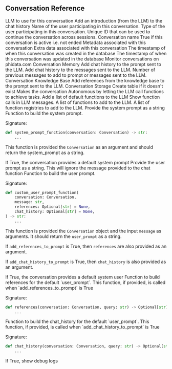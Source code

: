 ## Conversation Reference

<ResponseField name="llm" type="LLM">
  LLM to use for this conversation
</ResponseField>
<ResponseField name="introduction" type="str">
  Add an introduction (from the LLM) to the chat history
</ResponseField>

<ResponseField name="user_name" type="str">
  Name of the user participating in this conversation.
</ResponseField>
<ResponseField name="user_type" type="str">
  Type of the user participating in this conversation.
</ResponseField>

<ResponseField name="id" type="str">
  Unique ID that can be used to continue the conversation across sessions.
</ResponseField>
<ResponseField name="name" type="str">
  Conversation name
</ResponseField>
<ResponseField name="is_active" type="bool">
  True if this conversation is active i.e. not ended
</ResponseField>
<ResponseField name="meta_data" type="Dict[str, Any]">
  Metadata associated with this conversation
</ResponseField>
<ResponseField name="extra_data" type="Dict[str, Any]">
  Extra data associated with this conversation
</ResponseField>
<ResponseField name="created_at" type="datetime">
  The timestamp of when this conversation was created in the database
</ResponseField>
<ResponseField name="updated_at" type="datetime">
  The timestamp of when this conversation was updated in the database
</ResponseField>
<ResponseField name="monitoring" type="bool">
  Monitor conversations on phidata.com
</ResponseField>

<ResponseField name="memory" type="ConversationMemory">
  Conversation Memory
</ResponseField> <ResponseField name="add_chat_history_to_prompt" type="bool">
  Add chat history to the prompt sent to the LLM.
</ResponseField> <ResponseField name="add_chat_history_to_messages" type="bool">
  Add chat history to the messages sent to the LLM.
</ResponseField> <ResponseField name="num_history_messages" type="int">
  Number of previous messages to add to prompt or messages sent to the LLM.
</ResponseField>

<ResponseField name="knowledge_base" type="KnowledgeBase">
  Conversation Knowledge Base
</ResponseField> <ResponseField name="add_references_to_prompt" type="bool">
  Add references from the knowledge base to the prompt sent to the LLM.
</ResponseField>

<ResponseField name="storage" type="ConversationStorage">
  Conversation Storage
</ResponseField> <ResponseField name="create_storage" type="bool">
  Create table if it doesn't exist
</ResponseField>

<ResponseField name="function_calls" type="bool">
  Makes the conversation Autonomous by letting the LLM call functions to achieve
  tasks.
</ResponseField>
<ResponseField name="default_functions" type="bool">
  Add a list of default functions to the LLM
</ResponseField>
<ResponseField name="show_function_calls" type="bool">
  Show function calls in LLM messages.
</ResponseField>
<ResponseField name="functions" type="List[Callable]">
  A list of functions to add to the LLM.
</ResponseField>
<ResponseField name="function_registries" type="List[FunctionRegistry]">
  A list of function registries to add to the LLM.
</ResponseField>

<ResponseField name="system_prompt" type="str">
  Provide the system prompt as a string
</ResponseField>
<ResponseField name="system_prompt_function" type="Callable[..., Optional[str]]">
  Function to build the system prompt.

Signature:

```python
def system_prompt_function(conversation: Conversation) -> str:
    ...
```

</ResponseField>

This function is provided the `Conversation` as an argument and should return the system_prompt as a string.

<ResponseField name="use_default_system_prompt" type="bool">
  If True, the conversation provides a default system prompt
</ResponseField>

<ResponseField name="user_prompt" type="str">
  Provide the user prompt as a string. This will ignore the message provided to the chat function
</ResponseField>
<ResponseField name="user_prompt_function" type="Callable[..., str]">
Function to build the user prompt.

Signature:

```python
def custom_user_prompt_function(
    conversation: Conversation,
    message: str,
    references: Optional[str] = None,
    chat_history: Optional[str] = None,
) -> str:
    ...
```

This function is provided the `Conversation` object and the input `message` as arguments. It should return the `user_prompt` as a string.

If `add_references_to_prompt` is True, then `references` are also provided as an argument.

If `add_chat_history_to_prompt` is True, then `chat_history` is also provided as an argument.

</ResponseField>
<ResponseField name="use_default_user_prompt" type="bool">
If True, the conversation provides a default system user
</ResponseField>

<ResponseField name="references_function" type="Callable[..., Optional[str]]">
Function to build references for the default `user_prompt`. This function, if provided, is called when `add_references_to_prompt` is True

Signature:

```python
def references(conversation: Conversation, query: str) -> Optional[str]:
    ...
```

</ResponseField>
<ResponseField name="chat_history_function" type="Callable[..., Optional[str]]">
Function to build the chat_history for the default `user_prompt`. This function, if provided, is called when `add_chat_history_to_prompt` is True

Signature:

```python
def chat_history(conversation: Conversation, query: str) -> Optional[str]:
    ...
```

</ResponseField>

<ResponseField name="debug_mode" type="bool">
  If True, show debug logs
</ResponseField>
